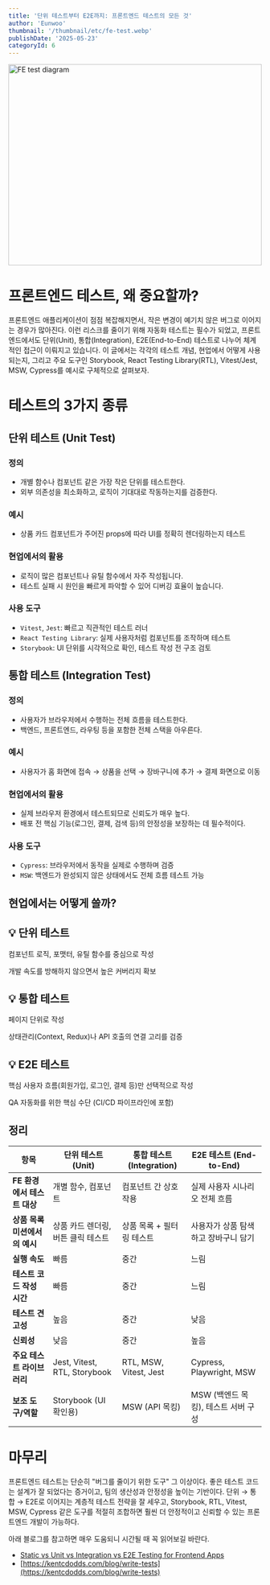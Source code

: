 ```yaml
---
title: '단위 테스트부터 E2E까지: 프론트엔드 테스트의 모든 것'
author: 'Eunwoo'
thumbnail: '/thumbnail/etc/fe-test.webp'
publishDate: '2025-05-23'
categoryId: 6
---
```


<img src='/thumbnail/etc/fe-test.webp' alt='FE test diagram' width='100%' height='400px' />

# 프론트엔드 테스트, 왜 중요할까?

프론트엔드 애플리케이션이 점점 복잡해지면서, 작은 변경이 예기치 않은 버그로 이어지는 경우가 많아진다. 이런 리스크를 줄이기 위해 자동화 테스트는 필수가 되었고, 프론트엔드에서도 단위(Unit), 통합(Integration), E2E(End-to-End) 테스트로 나누어 체계적인 접근이 이뤄지고 있습니다. 이 글에서는 각각의 테스트 개념, 현업에서 어떻게 사용되는지, 그리고 주요 도구인 Storybook, React Testing Library(RTL), Vitest/Jest, MSW, Cypress를 예시로 구체적으로 살펴보자.

# 테스트의 3가지 종류

## 단위 테스트 (Unit Test)

### 정의

- 개별 함수나 컴포넌트 같은 가장 작은 단위를 테스트한다.
- 외부 의존성을 최소화하고, 로직이 기대대로 작동하는지를 검증한다.

### 예시

- 상품 카드 컴포넌트가 주어진 props에 따라 UI를 정확히 렌더링하는지 테스트

### 현업에서의 활용

- 로직이 많은 컴포넌트나 유틸 함수에서 자주 작성됩니다.
- 테스트 실패 시 원인을 빠르게 파악할 수 있어 디버깅 효율이 높습니다.

### 사용 도구

- `Vitest`, `Jest`: 빠르고 직관적인 테스트 러너
- `React Testing Library`: 실제 사용자처럼 컴포넌트를 조작하며 테스트
- `Storybook`: UI 단위를 시각적으로 확인, 테스트 작성 전 구조 검토

## 통합 테스트 (Integration Test)

### 정의

- 사용자가 브라우저에서 수행하는 전체 흐름을 테스트한다.
- 백엔드, 프론트엔드, 라우팅 등을 포함한 전체 스택을 아우른다.

### 예시

- 사용자가 홈 화면에 접속 → 상품을 선택 → 장바구니에 추가 → 결제 화면으로 이동

### 현업에서의 활용

- 실제 브라우저 환경에서 테스트되므로 신뢰도가 매우 높다.
- 배포 전 핵심 기능(로그인, 결제, 검색 등)의 안정성을 보장하는 데 필수적이다.

### 사용 도구

- `Cypress`: 브라우저에서 동작을 실제로 수행하며 검증
- `MSW`: 백엔드가 완성되지 않은 상태에서도 전체 흐름 테스트 가능

## 현업에서는 어떻게 쓸까?

## 💡 단위 테스트

컴포넌트 로직, 포맷터, 유틸 함수를 중심으로 작성

개발 속도를 방해하지 않으면서 높은 커버리지 확보

## 💡 통합 테스트

페이지 단위로 작성

상태관리(Context, Redux)나 API 호출의 연결 고리를 검증

## 💡 E2E 테스트

핵심 사용자 흐름(회원가입, 로그인, 결제 등)만 선택적으로 작성

QA 자동화를 위한 핵심 수단 (CI/CD 파이프라인에 포함)

## 정리

| 항목                          | 단위 테스트 (Unit)                 | 통합 테스트 (Integration) | E2E 테스트 (End-to-End)              |
| ----------------------------- | ---------------------------------- | ------------------------- | ------------------------------------ |
| **FE 환경에서 테스트 대상**   | 개별 함수, 컴포넌트                | 컴포넌트 간 상호작용      | 실제 사용자 시나리오 전체 흐름       |
| **상품 목록 미션에서의 예시** | 상품 카드 렌더링, 버튼 클릭 테스트 | 상품 목록 + 필터링 테스트 | 사용자가 상품 탐색하고 장바구니 담기 |
| **실행 속도**                 | 빠름                               | 중간                      | 느림                                 |
| **테스트 코드 작성 시간**     | 빠름                               | 중간                      | 느림                                 |
| **테스트 견고성**             | 높음                               | 중간                      | 낮음                                 |
| **신뢰성**                    | 낮음                               | 중간                      | 높음                                 |
| **주요 테스트 라이브러리**    | Jest, Vitest, RTL, Storybook       | RTL, MSW, Vitest, Jest    | Cypress, Playwright, MSW             |
| **보조 도구/역할**            | Storybook (UI 확인용)              | MSW (API 목킹)            | MSW (백엔드 목킹), 테스트 서버 구성  |

# 마무리

프론트엔드 테스트는 단순히 "버그를 줄이기 위한 도구" 그 이상이다. 좋은 테스트 코드는 설계가 잘 되었다는 증거이고, 팀의 생산성과 안정성을 높이는 기반이다. 단위 → 통합 → E2E로 이어지는 계층적 테스트 전략을 잘 세우고, Storybook, RTL, Vitest, MSW, Cypress 같은 도구를 적절히 조합하면 훨씬 더 안정적이고 신뢰할 수 있는 프론트엔드 개발이 가능하다.

아래 블로그를 참고하면 매우 도움되니 시간될 때 꼭 읽어보길 바란다.

- [Static vs Unit vs Integration vs E2E Testing for Frontend Apps](https://kentcdodds.com/blog/static-vs-unit-vs-integration-vs-e2e-tests)
- [https://kentcdodds.com/blog/write-tests](https://kentcdodds.com/blog/write-tests)
